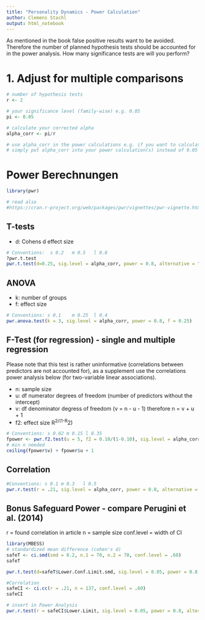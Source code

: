 ```yaml
---
title: "Personality Dynamics - Power Calculation"
author: Clemens Stachl
output: html_notebook
---
```


As mentioned in the book false positive results want to be avoided. 
Therefore the number of planned hypothesis tests should be accounted for in the 
power analysis. How many significance tests are will you perform?

# 1. Adjust for multiple comparisons
```r
# number of hypothesis tests
r <- 2

# your significance level (family-wise) e.g. 0.05
pi <- 0.05

# calculate your corrected alpha
alpha_corr <- pi/r

# use alpha_corr in the power calculations e.g. if you want to calculate 2 correlations
# simply put alpha_corr into your power calculation(s) instead of 0.05

```



# Power Berechnungen     

```r
library(pwr)

# read also
#https://cran.r-project.org/web/packages/pwr/vignettes/pwr-vignette.html

```

## T-tests

- d: Cohens d effect size
```r
# Conventions:	s 0.2	m 0.5	l 0.8
?pwr.t.test
pwr.t.test(d=0.25, sig.level = alpha_corr, power = 0.8, alternative = "two.sided", type = "two.sample")

```


## ANOVA
- k: number of groups
- f: effect size
```r
# Conventions: s 0.1	m 0.25	l 0.4
pwr.anova.test(k = 3, sig.level = alpha_corr, power = 0.8, f = 0.25)

```


## F-Test (for regression) - single and multiple regression
Please note that this test is rather uninformative (correlations between predictors are not accounted for), 
as a supplement use the correlations power analysis below (for two-variable linear associations).

- n: sample size     
- u: df numerator degrees of freedom (number of predictors without the intercept)      
- v: df denominator degress of freedom (v = n - u - 1)  therefore n = v + u + 1  
- f2: effect size R^2/(1-R^2)     

```r
# Conventions: s 0.02 m 0.15 l 0.35
fpower <- pwr.f2.test(u = 5, f2 = 0.10/(1-0.10), sig.level = alpha_corr, power = 0.8)
# min n needed
ceiling(fpower$v) + fpower$u + 1

```

## Correlation
```r

#Conventions: s 0.1	m 0.3	l 0.5
pwr.r.test(r = .21, sig.level = alpha_corr, power = 0.8, alternative = "two.sided")

```

## Bonus Safeguard Power - compare Perugini et al. (2014)
r = found correlation in article
n = sample size
conf.level = width of CI 

```r
library(MBESS)
# standardized mean difference (cohen's d)
safeT <- ci.smd(smd = 0.2, n.1 = 70, n.2 = 70, conf.level = .60)
safeT

pwr.t.test(d=safeT$Lower.Conf.Limit.smd, sig.level = 0.05, power = 0.8, alternative = "two.sided", type = "two.sample")

#Correlation
safeCI <- ci.cc(r = .21, n = 137, conf.level = .60)
safeCI

# insert in Power Analysis
pwr.r.test(r = safeCI$Lower.Limit, sig.level = 0.05, power = 0.8, alternative = "two.sided")

```


